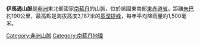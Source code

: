 {{Infobox settlement
|official_name          =  伊馬通山脈
|image_skyline          = Sudan Kinyeti.jpg
|image_caption          = [[基涅提峰|基涅提峰]]
|pushpin_map            = Southern Sudan
|pushpin_label_position =left
|pushpin_map_caption    =
|coordinates_region     = SD
|subdivision_type       = 國家
|subdivision_name       = {{flag|South Sudan}}
|subdivision_type1      = 省
|subdivision_name1      = [[東赤道省|東赤道省]]
|subdivision_type2      = 
|subdivision_name2      = 
|latd=3|latm=57|lats=0 |latNS=N
|longd=32 |longm=54 |longs=0 |longEW=E
|coordinates_display    = inline, title
}}

'''伊馬通山脈'''是[[非洲|非洲]]東北部國家[[南蘇丹|南蘇丹]]的山脈，位於該國東南部[[東赤道省|東赤道省]]，距離[[朱巴|朱巴]]約190公里，最高點是海拔高度3,187米的[[基涅提峰|基涅提峰]]，每年平均降雨量約1,500毫米。

[[Category:非洲山脈|Category:非洲山脈]]
[[Category:南蘇丹地理|Category:南蘇丹地理]]

{{SouthSudan-stub}}